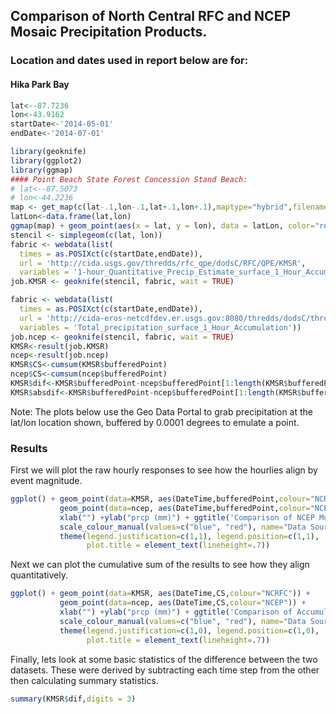 ## Comparison of North Central RFC and NCEP Mosaic Precipitation Products.
### Location and dates used in report below are for:
#### Hika Park Bay
```r
lat<--87.7236
lon<-43.9162
startDate<-'2014-05-01'
endDate<-'2014-07-01'
```  
```r
library(geoknife)
library(ggplot2)
library(ggmap)
#### Point Beach State Forest Concession Stand Beach:
# lat<--87.5073
# lon<-44.2236
map <- get_map(c(lat-.1,lon-.1,lat+.1,lon+.1),maptype="hybrid",filename="map.png")
latLon<-data.frame(lat,lon)
ggmap(map) + geom_point(aes(x = lat, y = lon), data = latLon, color="red", size = 3)
stencil <- simplegeom(c(lat, lon))
fabric <- webdata(list(
  times = as.POSIXct(c(startDate,endDate)),
  url = 'http://cida.usgs.gov/thredds/rfc_qpe/dodsC/RFC/QPE/KMSR',
  variables = '1-hour_Quantitative_Precip_Estimate_surface_1_Hour_Accumulation'))
job.KMSR <- geoknife(stencil, fabric, wait = TRUE)

fabric <- webdata(list(
  times = as.POSIXct(c(startDate,endDate)),
  url = 'http://cida-eros-netcdfdev.er.usgs.gov:8080/thredds/dodsC/thredds/qpe/stageiv_archive.nc',
  variables = 'Total_precipitation_surface_1_Hour_Accumulation'))
job.ncep <- geoknife(stencil, fabric, wait = TRUE)
KMSR<-result(job.KMSR)
ncep<-result(job.ncep)
KMSR$CS<-cumsum(KMSR$bufferedPoint)
ncep$CS<-cumsum(ncep$bufferedPoint)
KMSR$dif<-KMSR$bufferedPoint-ncep$bufferedPoint[1:length(KMSR$bufferedPoint)]
KMSR$absdif<-KMSR$bufferedPoint-ncep$bufferedPoint[1:length(KMSR$bufferedPoint)]
```

Note: The plots below use the Geo Data Portal to grab precipitation at the lat/lon location shown, buffered by 0.0001 degrees to emulate a point.

### Results
First we will plot the raw hourly responses to see how the hourlies align by event magnitude.  

```r
ggplot() + geom_point(data=KMSR, aes(DateTime,bufferedPoint,colour="NCRFC")) +
           geom_point(data=ncep, aes(DateTime,bufferedPoint,colour="NCEP")) +
           xlab("") +ylab("prcp (mm)") + ggtitle('Comparison of NCEP Mosaic and NCRFC Regional Precipitation') +
           scale_colour_manual(values=c("blue", "red"), name="Data Source") + 
           theme(legend.justification=c(1,1), legend.position=c(1,1), 
                 plot.title = element_text(lineheight=.7))
```

Next we can plot the cumulative sum of the results to see how they align quantitatively. 

```r
ggplot() + geom_point(data=KMSR, aes(DateTime,CS,colour="NCRFC")) +
           geom_point(data=ncep, aes(DateTime,CS,colour="NCEP")) +
           xlab("") +ylab("prcp (mm)") + ggtitle('Comparison of Accumulated NCEP Mosaic and NCRFC Regional Precipitation') +
           scale_colour_manual(values=c("blue", "red"), name="Data Source") + 
           theme(legend.justification=c(1,0), legend.position=c(1,0), 
                 plot.title = element_text(lineheight=.7))
```  

Finally, lets look at some basic statistics of the difference between the two datasets. These were derived by subtracting each time step from the other then calculating summary statistics.  
```r
summary(KMSR$dif,digits = 3)
```